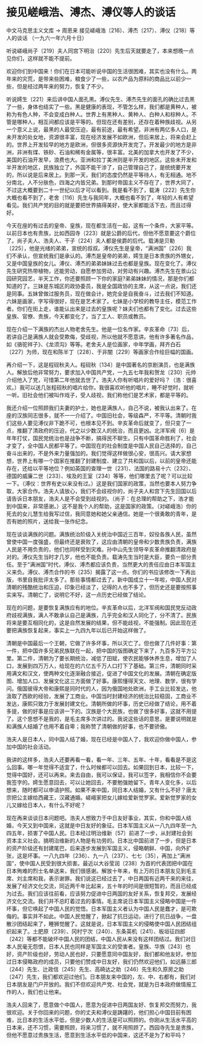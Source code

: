 # 接见嵯峨浩、溥杰、溥仪等人的谈话

中文马克思主义文库 -> 周恩来
接见嵯峨浩〔216〕、溥杰〔217〕、溥仪〔218〕等人的谈话
（一九六一年六月十日）

听说嵯峨尚子〔219〕夫人同宫下明治〔220〕先生后天就要走了，本来想晚一点见你们，这样就不能不提前。

欢迎你们到中国来！你们在日本可能听说中国的生活很困难，其实也没有什么。两年来的灾荒，是带来些困难，粮食少了一些，以农产品为原料的商品比以前少一些，但是经过两年来的努力，恢复了不少。

听说嫮生〔221〕来后讲中国人面孔黑。溥仪先生、溥杰先生的面孔的确比过去黑了一些，身体也结实了一些。黑是健康的表现，不管怎么样，我们都是黄种人，被称为有色人种，不会变成白种人。世界上有黑种人、黄种人、白种人和棕种人。不管是哪种人，相互间都应该是平等的。但现在还有差别，还存在着种族歧视。从另一个意义上说，最黑的人最受压迫，最有前途，最有希望。非洲有两亿多人口，是未开发的处女地，资源很丰富，现在经济发展不如欧洲，但后来居上，将来会赶上的。世界上开发较早的地方是欧洲，但很多资源快开发完了。开发最少的地方是非洲，非洲有煤、铁砂、石油和稀有金属等，很丰富。北美的加拿大也开发了不少，美国的石油开发早，浪费也大。亚洲和拉丁美洲则是半开发的地区。这些未开发和半开发的地区，民族独立了，外国不能干涉了，自己管理自己了，是统统要开发的，所以说是后来居上。到那一天，我们的态度仍然是平等待人，有无相通。地不分南北，人不分肤色，四海之内皆兄弟。到那时帝国主义不存在了，世界大同了，不过这大概要到二十一世纪以后才可以看到。我是看不到了，载涛〔222〕先生你大概也看不到了，老舍〔116〕先生与我同年，大概也看不到了，年轻的人有希望看见。我们共产党的目的就是要把世界搞得美好，使大家都能活下去，而且过得好。

今天在座的有过去的皇帝、皇族，现在都生活在一起，这有一个条件，大家平等。以前日本也有贵族，比如西园寺〔223〕就是公爵的后代，但他不愿意要这个爵位了。尚子夫人、浩夫人、干子〔224〕夫人都是侯爵的后代。载涛是贝勒〔225〕，他是光绪的弟弟，宣统的叔叔。溥仪先生是皇帝，“满洲国”〔226〕我们不承认，但宣统我们是承认的。溥杰是皇帝的弟弟，嫮生是日本贵族的外甥女，又是中国皇族的女儿。溥仪、溥杰的弟弟妹妹过去也都是皇族。现在变化了。溥仪先生研究热带植物，还能劳动，自愿参加劳动，对劳动有兴趣。溥杰先生在景山公园研究园艺，半天工作，你还要照顾一下你的家庭?弟弟妹妹的情况，那是你们都知道的了。三妹是东城区的政协委员，我是全国政协的主席，从这一点说，我们还是同事。五妹曾做过服务员，现在做会计，她完全是自我奋斗，过去我们不知道。六妹是画家，字写得很好，现在是艺术家了。七妹是小学校的教导主任，模范工作者。你们在街上走，谁能认出来是过去的皇族呢？妹夫们也都有了变化。过去这些皇族、官僚、贵族，今天都变化了，当了工人、职员或教员。

现在介绍一下满族的杰出人物老舍先生。他是一位名作家。辛亥革命〔73〕后，若讲自己是满族人就会受欺侮，受歧视，所以他就不愿意讲。他有许多著名作品，如《骆驼祥子》、《龙须沟》等等。老舍夫人是位画家，中年学画，拜齐白石〔227〕为师，现在和陈半丁〔228〕、于非闇〔229〕等画家合作绘巨幅的国画。

再介绍一下，这是程砚秋夫人。程砚秋〔134〕是中国著名的京剧演员，也是满族人。解放后他非常努力，要求加入中国共产党，一九五七年我和贺龙〔230〕元帅介绍他入了党，可惜第二年他就去世了。浩夫人你有听唱片的爱好吗？（浩：很喜欢。）我可以送几张程砚秋的唱片给你，我很喜欢听他的唱片，睡不好觉时，就听一听。旧社会他们被叫作戏子，受人歧视，我们称他们是艺术家，都是平等的。

我还介绍一位照顾我们夫妻的护士，她也是满族人，自己不说，被我认出来了。在座的汉族同志很多，就不一一介绍了。中国旧社会，等级森严，不平等。清朝时我们这些人要见溥仪非下跪不可，也根本见不到。辛亥革命后就变了，但只变了一点，推翻了清政府的压迫，代之以少数汉人的统治，而且更凶。北洋军阀〔6〕是年年打仗，国民党统治也是战争不断，搞得民不聊生。只有中国革命胜利了，社会才变了，全中国人民都平等了。中国现在的社会制度是中国人民自己选择的，自己奋斗出来的，不是外来力量强加的。我们觉得这样做很心安，很高兴。请大家想想，世界上有哪一个国家在推翻了封建制度、建立了共和国以后，以前的皇帝还能存在，还给以平等地位？例如英国的查理一世〔231〕、法国的路易十六〔232〕、德国的威廉二世〔233〕、埃及的王室〔234〕等等，他们哪里去了呢？可以比较一下。（溥仪：世界有史以来没有过。）这是我们国家的政策，当然也要本人努力争取，大家合作。浩夫人请放心，我们不会歧视你的，尚子夫人和宫下先生回国以后请告诉日本朋友，浩夫人是不会受到歧视的。（尚子：在总理的帮助之下，浩才能到中国来，非常感谢。）这不是我个人的帮助，这是国家的政策。（对嵯峨浩）你的死去的女儿慧生给我写过信，我同意她和她父亲通信。她是一个很勇敢的青年，是否有她的照片，送给我一张作纪念。

现在谈谈满族的问题。满族统治阶级入关统治中国近三百年，奴役各族人民，虽然曾使中国一度强盛，但最终还是衰败了，这应由清朝的皇帝和少数贵族负责，满族人民是不用负责的，他们也同样受到灾难。孙中山先生领导辛亥革命推翻清政府是对的。溥仪先生当时才几岁，他也不能负责。载涛先生当时是大臣，要负一部分责任。至于“满洲国”时代，溥仪、溥杰都应该负责，当然更大的责任应由日本军国主义来负。溥仪、溥杰合作的书〔235〕揭露了这一点。你们的书应该修改一下再出版，书里自我批评太多了。那些事情都过去了。新中国成立十一年啦，中国人民对清朝的残酷统治和压迫，印象已经淡了，记得的人也不多了，但历史还是要按照事实来写。清朝亡了，说明它不好，这一点历史已经做了结论。

现在的问题，是要恢复满族应有的地位。辛亥革命以后，北洋军阀和国民党反动政府歧视满族，满人不敢承认自己是满族，几乎完全和汉人同化了，分不清了。民族将来是要互相同化的，这是自然发展的结果，但不能歧视，不能强制。因此现在还要把满族恢复起来，事实上一九四九年以后已开始这样做了。

清朝是中国最后一个王朝，它做了许多坏事，所以灭亡了。但也做了几件好事：第一件，把中国许多兄弟民族联在一起，把中国的版图确定下来了，九百多万平方公里。第二件，清朝为了要长期统治，减低了田赋，使农民能够休养生息，增加了人口，发展到四万万人，给现在的六亿五千万人口打下了基础。第三件，清朝同时采用满文和汉文，使两种文化逐渐融合接近，促进了中国文化的发展。清朝在确定版图、增加人口、发展文化这三方面做了好事。康熙懂得天文、地理、数学，很有学问。俄国彼得大帝和康熙是同时代的人，因为俄国地处欧洲，手工业比较发达，他汲取了西欧的经验，发展了工商业。中国当时封建经济的统治比较稳固，工商业不发达，康熙只致力于发展封建文化。清朝所做的坏事，历史已经做了结论，用不着多提，做的好事是应该讲一下的。汉族是个大民族，也做了很多好事，这就不用提了。这个思想不是我的，是毛主席多次讲过的。我说这些话的意思，是要说明就是和满族人结婚了也用不着自卑；我称赞了清朝做的好事，也不要骄傲。

浩夫人是日本人，同中国人结了婚，现在已经是中国人了，我欢迎你做中国人，参加中国的社会活动。

我讲的这样多，浩夫人还要再看一看，看一年、三年、五年、十年，看看是不是这么回事。哪一年觉得不适宜了，什么时候都可以回去。如果回到日本，比较一下，觉得中国好，还可以再来。来去自由，我可以保证，我可以签字，我相信你不会要我签字的。嫮生愿意回去，可以让她回去，不要勉强她留下。青年人变化多，以后想来，随时都可以申请护照。如果不来中国，同日本人结婚，又有什么不好？唐太宗把公主嫁给西藏王，汉藏通婚。嵯峨家把女儿嫁给爱新觉罗家。爱新觉罗家的女儿又嫁给日本人，有什么不好呢？

现在再来谈谈日本问题吧。浩夫人想致力于中日友好事业，其实，你和中国人结婚，今天又到中国来，这就是中日友好的象征。日本军国主义从一八九四年至一九四五年，损害了中国人民。日本经过明治维新〔57〕前进了一步，从封建社会到资本主义社会。搞明治维新的人物是有功劳的。日本比中国前进了一步，但是日本的资产阶级还有封建尾巴，后来逐步发展到军国主义，侵略朝鲜、中国，向外扩张，这是坏事。一八九四年〔236〕、九一八〔237〕、七七〔35〕，再加上“满洲国”，使中国人民受到很大损害。最近以大谷莹润〔238〕为首的代表团把中国在日本殉难的烈士名单送来，我们很感谢。解放十年来，有上万的日本朋友见到毛主席、刘主席和我，表示谢罪。我们说这已经过去了，中日两国有近两千来的来往，发展了经济文化交流，同近两千年比起来，五十年的时间是很短暂的，而且已经成为过去。我们应该往前看，应该努力促进中日两国的友好关系，恢复邦交，发展经济文化交流。我们并不总盯着过去的事情。毛主席说日本军国主义侵略中国是一件坏事，但它唤起了中国人民的觉悟。日本军国主义者认为中国人民是蠢才，是可欺侮的。事实并不如此。中国人民觉醒了，掀起了抗日运动，进行了抗日战争，一盘散沙团结起来了，睡狮觉醒了。这就是说，日本军国主义的侵略使中国人民团结组织起来了。土肥原〔239〕、冈村宁次〔240〕、东条英机〔241〕、板垣征四郎〔242〕等都不能破坏中国人民的团结，中国人民从来没有这样团结过。我们对日本人民毫无怨恨，日本人民也同样是军国主义的受害者。皇族、华族〔243〕也好，资产阶级也好，劳动人民也好，只要愿意同中国友好，我们都和他友好。参加过日本侵略政府的成员，只要他们赞成中日友好，我们仍然欢迎他们，如远藤三郎〔244〕先生、辻政信〔245〕先生、高碕达之助〔246〕先生和久原房之助〔247〕先生，我们都欢迎过他们。日本朋友来中国的，左、中、右都有，我们对日本朋友是门户开放的。我们不但欢迎共产党、社会党，就是为日本政府做情报工作的人，我们也让他来。

浩夫人回来了，愿意做个中国人，愿意为促进中日两国友好、恢复邦交而努力，我很欢迎。关于你回来的问题，你的丈夫和溥仪是踌躇的，他们担心中国目前有困难，比日本的生活水平低，但是少数人的生活是可以照顾的。你刚从生活水平高的日本来，还不习惯，需要照顾，将来习惯了，就不用照顾了。西园寺先生是贵族，但他不愿意过贵族生活，愿意到生活水平低的中国来，这还不是为了和平吗？

